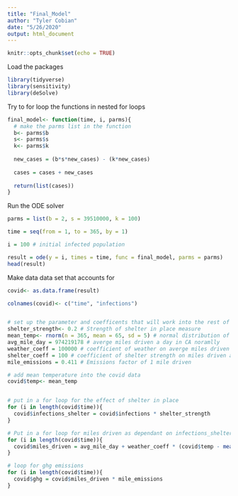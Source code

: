 ```yaml
---
title: "Final_Model"
author: "Tyler Cobian"
date: "5/26/2020"
output: html_document
---
```


```r
knitr::opts_chunk$set(echo = TRUE)
```

Load the packages
```r
library(tidyverse)
library(sensitivity)
library(deSolve)
```

Try to for loop the functions in nested for loops
```r
final_model<- function(time, i, parms){
  # make the parms list in the function
  b<- parms$b
  s<- parms$s
  k<- parms$k
  
  new_cases = (b*s*new_cases) - (k*new_cases)
  
  cases = cases + new_cases
  
  return(list(cases))
}

```

Run the ODE solver 
```r
parms = list(b = 2, s = 39510000, k = 100)

time = seq(from = 1, to = 365, by = 1)

i = 100 # initial infected population

result = ode(y = i, times = time, func = final_model, parms = parms)
head(result)

```

Make data data set that accounts for 
```r
covid<- as.data.frame(result)

colnames(covid)<- c("time", "infections")


# set up the parameter and coefficents that will work into the rest of the data
shelter_strength<- 0.2 # Strength of shelter in place measure
mean_temp<- rnorm(n = 365, mean = 65, sd = 5) # normal distribution of temperature
avg_mile_day = 974219178 # averge miles driven a day in CA noramlly
weather_coeff = 100000 # coefficient of weather on averge miles driven a day in CA
shelter_coeff = 100 # coefficient of shelter strength on miles driven a day in CA
mile_emissions = 0.411 # Emissions factor of 1 mile driven 

# add mean temperature into the covid data 
covid$temp<- mean_temp


# put in a for loop for the effect of shelter in place 
for (i in length(covid$time)){
  covid$infections_shelter = covid$infections * shelter_strength
}

# Put in a for loop for miles driven as dependant on infections_shelter and temperature
for (i in length(covid$time)){
  covid$miles_driven = avg_mile_day + weather_coeff * (covid$temp - mean(covid$temp)) - shelter_coeff * (1-shelter_strength)
}

# loop for ghg emissions
for (i in length(covid$time)){
  covid$ghg = covid$miles_driven * mile_emissions
}

```

















